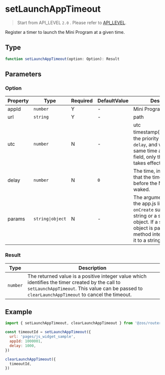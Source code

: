 # setLaunchAppTimeout

> Start from API_LEVEL `2.0` . Please refer to [API_LEVEL](../../../../guides/framework/device/compatibility.md).

Register a timer to launch the Mini Program at a given time.

## Type

```ts
function setLaunchAppTimeout(option: Option): Result
```

## Parameters

### Option

| Property | Type                            | Required | DefaultValue   | Description                                                                                                                                                                                   | API_LEVEL |
| -------- | ------------------------------- | -------- | -------------- | --------------------------------------------------------------------------------------------------------------------------------------------------------------------------------------------- | --------- |
| appId    | <code>number</code>             | Y        | -              | Mini Program ID                                                                                                                                                                               | 2.0       |
| url      | <code>string</code>             | Y        | -              | path                                                                                                                                                                                          | 2.0       |
| utc      | <code>number</code>             | N        | -              | utc timestamp(milliseconds)，the priority is higher than `delay`, and when set at the same time as the `delay` field, only the `utc` field takes effect                                       | 2.0       |
| delay    | <code>number</code>             | N        | <code>0</code> | The time, in milliseconds that the timer should wait before the Mini Program is waked.                                                                                                        | 3.0       |
| params   | <code>string&#124;object</code> | N        | -              | The argument passed to the app.js lifecycle `onCreate` supports either a string or a standard JSON object. If a standard JSON object is passed, the method internally converts it to a string | 2.0       |

### Result

| Type                | Description                                                                                                                                                                                        |
| ------------------- | -------------------------------------------------------------------------------------------------------------------------------------------------------------------------------------------------- |
| <code>number</code> | The returned value is a positive integer value which identifies the timer created by the call to `setLaunchAppTimeout`. This value can be passed to `clearLaunchAppTimeout` to cancel the timeout. |

## Example

```js
import { setLaunchAppTimeout, clearLaunchAppTimeout } from '@zos/router'

const timeoutId = setLaunchAppTimeout({
  url: 'pages/js_widget_sample',
  appId: 1000001,
  delay: 1000,
})

clearLaunchAppTimeout({
  timeoutId,
})
```
